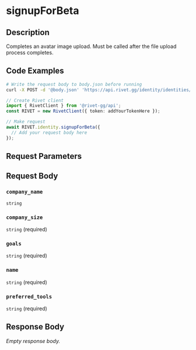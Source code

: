 

# signupForBeta

## Description

Completes an avatar image upload. Must be called after the file upload process completes.


## Code Examples

<CodeGroup title='Request' tag='POST' label='https://api.rivet.gg/identity/identities/self/beta-signup'>

```bash {{ title: 'cURL' }}
# Write the request body to body.json before running
curl -X POST -d '@body.json' 'https://api.rivet.gg/identity/identities/self/beta-signup'
```

```ts
// Create Rivet client
import { RivetClient } from '@rivet-gg/api';
const RIVET = new RivetClient({ token: addYourTokenHere });

// Make request
await RIVET.identity.signupForBeta({
  // Add your request body here
});
```

</CodeGroup>


## Request Parameters


## Request Body

### `company_name`

`string`

### `company_size`

`string` (required)

### `goals`

`string` (required)

### `name`

`string` (required)

### `preferred_tools`

`string` (required)




## Response Body

_Empty response body._
